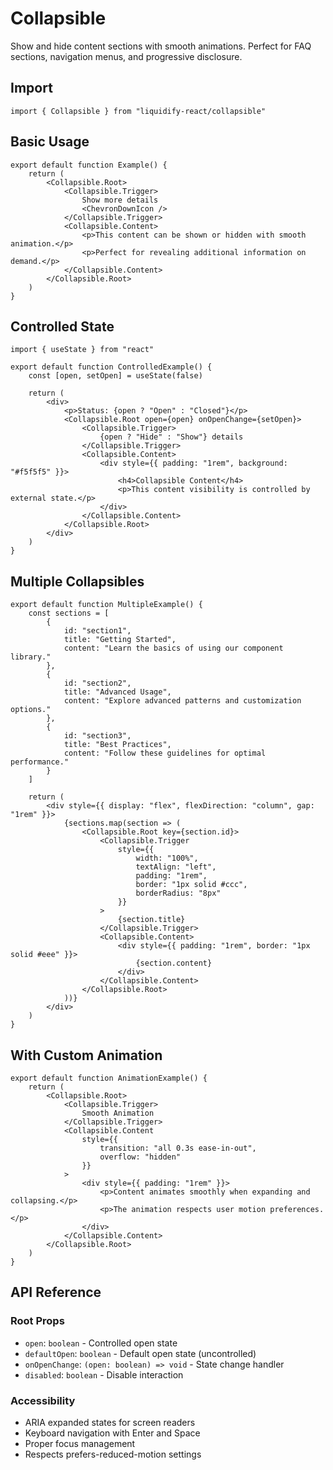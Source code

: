 # Collapsible

Show and hide content sections with smooth animations. Perfect for FAQ sections, navigation menus, and progressive disclosure.

## Import

```tsx
import { Collapsible } from "liquidify-react/collapsible"
```

## Basic Usage

```tsx
export default function Example() {
	return (
		<Collapsible.Root>
			<Collapsible.Trigger>
				Show more details
				<ChevronDownIcon />
			</Collapsible.Trigger>
			<Collapsible.Content>
				<p>This content can be shown or hidden with smooth animation.</p>
				<p>Perfect for revealing additional information on demand.</p>
			</Collapsible.Content>
		</Collapsible.Root>
	)
}
```

## Controlled State

```tsx
import { useState } from "react"

export default function ControlledExample() {
	const [open, setOpen] = useState(false)
	
	return (
		<div>
			<p>Status: {open ? "Open" : "Closed"}</p>
			<Collapsible.Root open={open} onOpenChange={setOpen}>
				<Collapsible.Trigger>
					{open ? "Hide" : "Show"} details
				</Collapsible.Trigger>
				<Collapsible.Content>
					<div style={{ padding: "1rem", background: "#f5f5f5" }}>
						<h4>Collapsible Content</h4>
						<p>This content visibility is controlled by external state.</p>
					</div>
				</Collapsible.Content>
			</Collapsible.Root>
		</div>
	)
}
```

## Multiple Collapsibles

```tsx
export default function MultipleExample() {
	const sections = [
		{
			id: "section1",
			title: "Getting Started",
			content: "Learn the basics of using our component library."
		},
		{
			id: "section2", 
			title: "Advanced Usage",
			content: "Explore advanced patterns and customization options."
		},
		{
			id: "section3",
			title: "Best Practices", 
			content: "Follow these guidelines for optimal performance."
		}
	]
	
	return (
		<div style={{ display: "flex", flexDirection: "column", gap: "1rem" }}>
			{sections.map(section => (
				<Collapsible.Root key={section.id}>
					<Collapsible.Trigger 
						style={{ 
							width: "100%", 
							textAlign: "left",
							padding: "1rem",
							border: "1px solid #ccc",
							borderRadius: "8px"
						}}
					>
						{section.title}
					</Collapsible.Trigger>
					<Collapsible.Content>
						<div style={{ padding: "1rem", border: "1px solid #eee" }}>
							{section.content}
						</div>
					</Collapsible.Content>
				</Collapsible.Root>
			))}
		</div>
	)
}
```

## With Custom Animation

```tsx
export default function AnimationExample() {
	return (
		<Collapsible.Root>
			<Collapsible.Trigger>
				Smooth Animation
			</Collapsible.Trigger>
			<Collapsible.Content
				style={{
					transition: "all 0.3s ease-in-out",
					overflow: "hidden"
				}}
			>
				<div style={{ padding: "1rem" }}>
					<p>Content animates smoothly when expanding and collapsing.</p>
					<p>The animation respects user motion preferences.</p>
				</div>
			</Collapsible.Content>
		</Collapsible.Root>
	)
}
```

## API Reference

### Root Props
- `open`: `boolean` - Controlled open state
- `defaultOpen`: `boolean` - Default open state (uncontrolled)
- `onOpenChange`: `(open: boolean) => void` - State change handler
- `disabled`: `boolean` - Disable interaction

### Accessibility
- ARIA expanded states for screen readers
- Keyboard navigation with Enter and Space
- Proper focus management
- Respects prefers-reduced-motion settings
